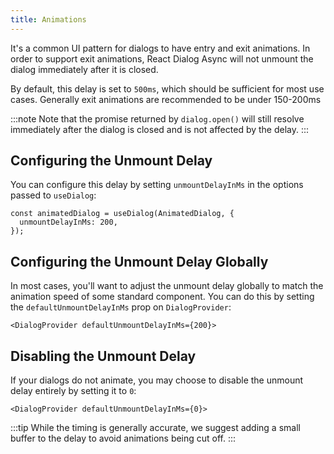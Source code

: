 ```yaml
---
title: Animations
---
```


It's a common UI pattern for dialogs to have entry and exit animations. In order to support exit animations,
React Dialog Async will not unmount the dialog immediately after it is closed.

By default, this delay is set to `500ms`, which should be sufficient for most use cases. Generally exit animations are recommended to be under 150-200ms

:::note
Note that the promise returned by `dialog.open()` will still resolve immediately after the dialog is closed and is not affected by the delay.
:::

## Configuring the Unmount Delay

You can configure this delay by setting `unmountDelayInMs` in the options passed to `useDialog`:

```tsx {2}
const animatedDialog = useDialog(AnimatedDialog, {
  unmountDelayInMs: 200,
});
```



## Configuring the Unmount Delay Globally

In most cases, you'll want to adjust the unmount delay globally to match the animation speed of some standard component. You can do this by setting the `defaultUnmountDelayInMs` prop on `DialogProvider`:

```tsx
<DialogProvider defaultUnmountDelayInMs={200}>
```

## Disabling the Unmount Delay

If your dialogs do not animate, you may choose to disable the unmount delay entirely by setting it to `0`:

```tsx
<DialogProvider defaultUnmountDelayInMs={0}>
```

:::tip
While the timing is generally accurate, we suggest adding a small buffer to the delay to avoid animations being cut off.
:::
